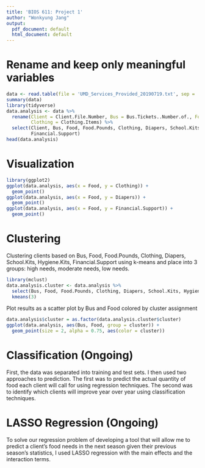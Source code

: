 ```yaml
---
title: 'BIOS 611: Project 1'
author: "Wonkyung Jang"
output:
  pdf_document: default
  html_document: default
---
```


# Rename and keep only meaningful variables
```r
data <- read.table(file = 'UMD_Services_Provided_20190719.txt', sep = '\t', fill = TRUE, header = TRUE)
summary(data)
library(tidyverse)
data.analysis <- data %>%
  rename(Client = Client.File.Number, Bus = Bus.Tickets..Number.of., Food = Food.Provided.for, 
         Clothing = Clothing.Items) %>%
  select(Client, Bus, Food, Food.Pounds, Clothing, Diapers, School.Kits, Hygiene.Kits,    
         Financial.Support)
head(data.analysis)
```

# Visualization
```r
library(ggplot2)
ggplot(data.analysis, aes(x = Food, y = Clothing)) +
  geom_point() 
ggplot(data.analysis, aes(x = Food, y = Diapers)) +
  geom_point() 
ggplot(data.analysis, aes(x = Food, y = Financial.Support)) +
  geom_point() 
```

# Clustering 
Clustering clients based on Bus, Food, Food.Pounds, Clothing, Diapers, School.Kits, Hygiene.Kits, Financial.Support using k-means and place into 3 groups: high needs, moderate needs, low needs.
```r
library(mclust) 
data.analysis.cluster <- data.analysis %>%
  select(Bus, Food, Food.Pounds, Clothing, Diapers, School.Kits, Hygiene.Kits, Financial.Support) %>%
  kmeans(3)
```

Plot results as a scatter plot by Bus and Food colored by cluster assignment
```r
data.analysis$cluster = as.factor(data.analysis.cluster$cluster)
ggplot(data.analysis, aes(Bus, Food, group = cluster)) +
  geom_point(size = 2, alpha = 0.75, aes(color = cluster))
```

# Classification (Ongoing)
First, the data was separated into training and test sets. I then used two approaches to prediction. The first was to predict the actual quantity of food each client will call for using regression techniques. The second was to identify which clients will improve year over year using classification techniques.

# LASSO Regression (Ongoing) 
To solve our regression problem of developing a tool that will allow me to predict a client's food needs in the next season given their previous season's statistics, I used LASSO regression with the main effects and the interaction terms.